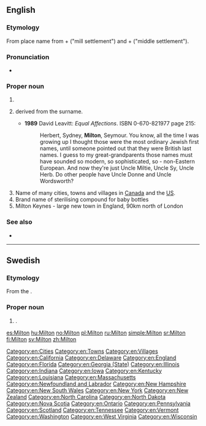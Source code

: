 ==English==

===Etymology===
From {{etyl|ang|en}} place name from {{term|mylen|lang=ang}} + {{term|tun|lang=ang}} ("mill settlement") and {{term|middel|lang=ang}} + {{term|tun|lang=ang}} ("middle settlement").

===Pronunciation===
* {{IPA|/ˈmɪltən/|lang=en}}

===Proper noun===
{{en-proper noun}}

# {{surname|[[habitational]]|from=Old English}} 
# {{given name|male|from=surnames}} derived from the surname.
#* '''1989''' David Leavitt: ''Equal Affections''. ISBN 0-670-821977 page 215:
#*: Herbert, Sydney, '''Milton''', Seymour. You know, all the time I was growing up I thought those were the most ordinary Jewish first names, until someone pointed out that they were British last names. I guess to my great-grandparents those names must have sounded so modern, so sophisticated, so - non-Eastern European. And now they're just Uncle Miltie, Uncle Sy, Uncle Herb. Do other people have Uncle Donne and Uncle Wordsworth?
# Name of many cities, towns and villages in [[Canada]] and the [[US]].
# Brand name of sterilising compound for baby bottles
# Milton Keynes - large new town in England, 90km north of London


===See also===
* {{pedialite}}

[[Category:en:Cities]]
[[Category:en:Towns]]
[[Category:en:Villages]]
[[Category:en:California]]
[[Category:en:Delaware]]
[[Category:en:England]]
[[Category:en:Florida]]
[[Category:en:Georgia (State)]]
[[Category:en:Illinois]]
[[Category:en:Indiana]]
[[Category:en:Iowa]]
[[Category:en:Kentucky]]
[[Category:en:Louisiana]]
[[Category:en:Massachusetts]]
[[Category:en:Newfoundland and Labrador]]
[[Category:en:New Hampshire]]
[[Category:en:New South Wales]]
[[Category:en:New York]]
[[Category:en:New Zealand]]
[[Category:en:North Carolina]]
[[Category:en:North Dakota]]
[[Category:en:Nova Scotia]]
[[Category:en:Ontario]]
[[Category:en:Pennsylvania]]
[[Category:en:Scotland]]
[[Category:en:Tennessee]]
[[Category:en:Vermont]]
[[Category:en:Washington]]
[[Category:en:West Virginia]]
[[Category:en:Wisconsin]]

----

==Swedish==

===Etymology===
From the {{etyl|en|sv}}  {{term|Milton|lang=en}}.

===Proper noun===
{{head|sv|proper noun}}

# {{given name|male|lang=sv}}.

[[es:Milton]]
[[hu:Milton]]
[[no:Milton]]
[[pl:Milton]]
[[ru:Milton]]
[[simple:Milton]]
[[sr:Milton]]
[[fi:Milton]]
[[sv:Milton]]
[[zh:Milton]]